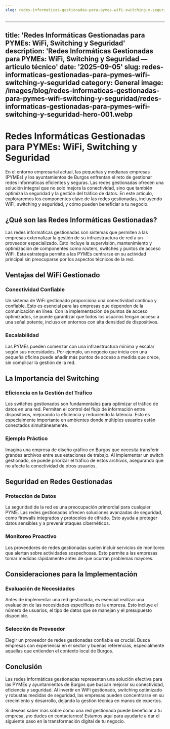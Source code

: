 ```yaml
---
slug: redes-informaticas-gestionadas-para-pymes-wifi-switching-y-seguridad
---
```


---

title: 'Redes Informáticas Gestionadas para PYMEs: WiFi, Switching y Seguridad'
description: 'Redes Informáticas Gestionadas para PYMEs: WiFi, Switching y Seguridad
  — artículo técnico'
date: '2025-09-05'
slug: redes-informaticas-gestionadas-para-pymes-wifi-switching-y-seguridad
category: General
image: /images/blog/redes-informaticas-gestionadas-para-pymes-wifi-switching-y-seguridad/redes-informaticas-gestionadas-para-pymes-wifi-switching-y-seguridad-hero-001.webp
---

# Redes Informáticas Gestionadas para PYMEs: WiFi, Switching y Seguridad

En el entorno empresarial actual, las pequeñas y medianas empresas (PYMEs) y los ayuntamientos de Burgos enfrentan el reto de gestionar redes informáticas eficientes y seguras. Las redes gestionadas ofrecen una solución integral que no solo mejora la conectividad, sino que también optimiza la seguridad y la gestión del tráfico de datos. En este artículo, exploraremos los componentes clave de las redes gestionadas, incluyendo WiFi, switching y seguridad, y cómo pueden beneficiar a tu negocio.

## ¿Qué son las Redes Informáticas Gestionadas?

Las redes informáticas gestionadas son sistemas que permiten a las empresas externalizar la gestión de su infraestructura de red a un proveedor especializado. Esto incluye la supervisión, mantenimiento y optimización de componentes como routers, switches y puntos de acceso WiFi. Esta estrategia permite a las PYMEs centrarse en su actividad principal sin preocuparse por los aspectos técnicos de la red.

## Ventajas del WiFi Gestionado

### Conectividad Confiable

Un sistema de WiFi gestionado proporciona una conectividad continua y confiable. Esto es esencial para las empresas que dependen de la comunicación en línea. Con la implementación de puntos de acceso optimizados, se puede garantizar que todos los usuarios tengan acceso a una señal potente, incluso en entornos con alta densidad de dispositivos.

### Escalabilidad

Las PYMEs pueden comenzar con una infraestructura mínima y escalar según sus necesidades. Por ejemplo, un negocio que inicia con una pequeña oficina puede añadir más puntos de acceso a medida que crece, sin complicar la gestión de la red.

## La Importancia del Switching

### Eficiencia en la Gestión del Tráfico

Los switches gestionados son fundamentales para optimizar el tráfico de datos en una red. Permiten el control del flujo de información entre dispositivos, mejorando la eficiencia y reduciendo la latencia. Esto es especialmente importante en ambientes donde múltiples usuarios están conectados simultáneamente.

### Ejemplo Práctico

Imagina una empresa de diseño gráfico en Burgos que necesita transferir grandes archivos entre sus estaciones de trabajo. Al implementar un switch gestionado, se puede priorizar el tráfico de estos archivos, asegurando que no afecte la conectividad de otros usuarios.

## Seguridad en Redes Gestionadas

### Protección de Datos

La seguridad de la red es una preocupación primordial para cualquier PYME. Las redes gestionadas ofrecen soluciones avanzadas de seguridad, como firewalls integrados y protocolos de cifrado. Esto ayuda a proteger datos sensibles y a prevenir ataques cibernéticos.

### Monitoreo Proactivo

Los proveedores de redes gestionadas suelen incluir servicios de monitoreo que alertan sobre actividades sospechosas. Esto permite a las empresas tomar medidas rápidamente antes de que ocurran problemas mayores.

## Consideraciones para la Implementación

### Evaluación de Necesidades

Antes de implementar una red gestionada, es esencial realizar una evaluación de las necesidades específicas de la empresa. Esto incluye el número de usuarios, el tipo de datos que se manejan y el presupuesto disponible.

### Selección de Proveedor

Elegir un proveedor de redes gestionadas confiable es crucial. Busca empresas con experiencia en el sector y buenas referencias, especialmente aquellas que entienden el contexto local de Burgos.

## Conclusión

Las redes informáticas gestionadas representan una solución efectiva para las PYMEs y ayuntamientos de Burgos que buscan mejorar su conectividad, eficiencia y seguridad. Al invertir en WiFi gestionado, switching optimizado y robustas medidas de seguridad, las empresas pueden concentrarse en su crecimiento y desarrollo, dejando la gestión técnica en manos de expertos.

Si deseas saber más sobre cómo una red gestionada puede beneficiar a tu empresa, ¡no dudes en contactarnos! Estamos aquí para ayudarte a dar el siguiente paso en la transformación digital de tu negocio.